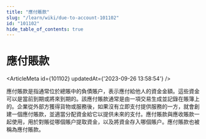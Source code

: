 ```yaml
---
title: "應付賬款"
slug: "/learn/wiki/due-to-account-101102"
id: "101102"
hide_table_of_contents: true
---
```



# 應付賬款

<ArticleMeta id={101102} updatedAt={'2023-09-26 13:58:54'} />
<div className='border-solid border-b border-t-0 my-4 border-[var(--ifm-color-gray-300)]' />

應付賬款是指通常位於總賬中的負債賬户，表示應付給他人的資金金額。這些資金可以是當前到期或將來到期的。該應付賬款通常是由一項交易生成並記錄在賬簿上的。企業從外部方獲得貨物或服務後，如果沒有立即支付提供服務的一方，就會創建一個應付賬款，並適當分配資金給它以提供未來的支付。應付賬款與應收賬款一起使用，用於對賬從哪個賬户提取資金，以及將資金存入哪個賬户。應付賬款也被稱為應付賬款。
